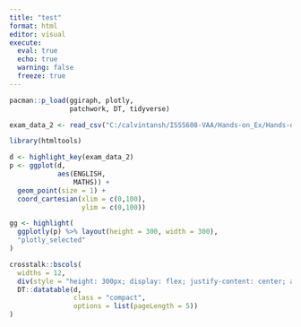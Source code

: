 ```yaml
---
title: "test"
format: html
editor: visual
execute: 
  eval: true
  echo: true
  warning: false
  freeze: true
---
```


```r
pacman::p_load(ggiraph, plotly,
               patchwork, DT, tidyverse)
```

```r
exam_data_2 <- read_csv("C:/calvintansh/ISSS608-VAA/Hands-on_Ex/Hands-on_Ex03-1/data/Exam_data.csv")
```

```r
library(htmltools)

d <- highlight_key(exam_data_2)
p <- ggplot(d,
            aes(ENGLISH,
                MATHS)) +
  geom_point(size = 1) +
  coord_cartesian(xlim = c(0,100),
                  ylim = c(0,100))

gg <- highlight(
  ggplotly(p) %>% layout(height = 300, width = 300),
  "plotly_selected"
)

crosstalk::bscols(
  widths = 12,
  div(style = "height: 300px; display: flex; justify-content: center; align-items: center;", gg),
  DT::datatable(d, 
                class = "compact",
                options = list(pageLength = 5))
)
```